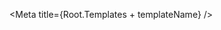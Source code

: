 

<Meta title={Root.Templates + templateName} />

<DocsPageHeader
    title={templateName}
    description="This component shows how you can use the component HorizontalStepper to create a registration form for a new user. 
    Step 1 shows a regular contact form using textInput, numberinput and TextAreaInput. Step 2 is using the fileinput component to
    show how a user can add a profile picture. Step 3 uses a Radio component to choose the gender. Step 4 uses checklist and select comopnent to
    add interests for the user and the ability to choose wether or not the user want to receive newsletter"
    addImportantNote={false}
    variant="none"
/>

<Canvas withToolbar>
    <Story name="Registration" story={stories.Base} />
</Canvas>
